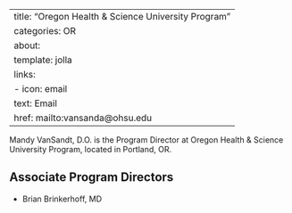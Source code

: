 
---
title: "Oregon Health & Science University Program"
categories: OR
about:
  template: jolla
  links:
    - icon: email
      text: Email
      href: mailto:vansanda@ohsu.edu
---

Mandy VanSandt, D.O. is the Program Director at Oregon Health & Science University Program, located in Portland, OR. 

## Associate Program Directors

- Brian Brinkerhoff, MD
